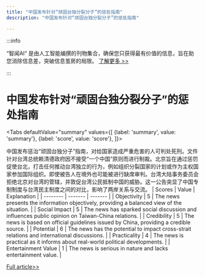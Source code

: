 ```yaml
---
title: "中国发布针对“顽固台独分裂分子”的惩处指南"
description: "中国发布针对“顽固台独分裂分子”的惩处指南"

---
```



:::info

“智闻AI“ 是由人工智能编撰的刊物集合，确保您只获得最有价值的信息，旨在助您消除信息差，突破信息茧房的局限。  [了解更多 >>](/)

:::

# 中国发布针对“顽固台独分裂分子”的惩处指南


<Tabs
	defaultValue="summary"
	values={[
	{label: 'summary', value: 'summary'},
	{label: 'score', value: 'score'},
]}>
<TabItem value="summary">


中国发布惩治“顽固台独分子”指南，对给国家造成严重危害的人可判处死刑。文件针对台湾总统赖清德政府因不接受“一个中国”原则而进行制裁。北京旨在通过惩罚促使台北，打击任何推动台湾独立的行为，例如组织分裂国家的计划或作为主权国家参加国际组织。即使被告人在境外也可能被进行缺席审判。台湾大陆事务委员会拒绝北京对台湾的管辖，并敦促台湾公民抵制中国的威胁。这一公告突显了中国专制制度与台湾民主制度之间的对比，影响了两岸关系与交流。
</TabItem>
<TabItem value="score">
	| Scores     | Value   | Explanation |
	| -------- | ------- | ------- |
	| Objectivity  | 5    | The news presents the information objectively, providing a balanced view of the situation.    |
	| Social Impact | 5     | The news has sparked social discussion and influences public opinion on Taiwan-China relations.    |
	| Credibility    | 5    | The news is based on official guidelines issued by China, providing a credible source.    |
	| Potential    | 6    | The news has the potential to impact cross-strait relations and international discussions.    |
	| Practicality    | 4    | The news is practical as it informs about real-world political developments.    |
	| Entertainment Value    | 1    | The news is serious in nature and lacks entertainment value.    |
</TabItem>
</Tabs>

[Full article>>](https://www3.nhk.or.jp/nhkworld/en/news/20240621_35/)
